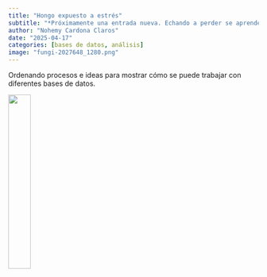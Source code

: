 ```yaml
---
title: "Hongo expuesto a estrés"
subtitle: "*Próximamente una entrada nueva. Echando a perder se aprende*"
author: "Nohemy Cardona Claros"
date: "2025-04-17"
categories: [bases de datos, análisis]
image: "fungi-2027648_1280.png"
---
```


Ordenando procesos e ideas para mostrar cómo se puede trabajar con diferentes bases de datos.


![](fungi-2027648_1280.png){fig-align="center" width="30%"}
